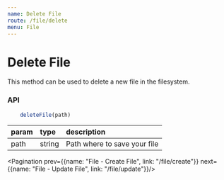 ```yaml
---
name: Delete File
route: /file/delete
menu: File
---
```



# Delete File

This method can be used to delete a new file in the filesystem.

### API

```js
    deleteFile(path)
```

|param|type|description|
|:--|:--|:--|
|path|string|Path where to save your file|

<Pagination prev={{name: "File - Create File", link: "/file/create"}} next={{name: "File - Update File", link: "/file/update"}}/>
